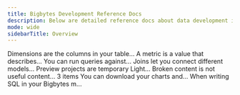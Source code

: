 ```yaml
---
title: Bigbytes Development Reference Docs
description: Below are detailed reference docs about data development in Bigbytes. That includes the YAML in Bigbytes Semantic Layer and anywhere you need to use SQL.
mode: wide
sidebarTitle: Overview
---
```


<CardGroup>
  <Card title="Dimensions." href="/references/dimensions"  icon="file-lines" iconType="solid" horizontal>
  Dimensions are the columns in your table...
  </Card>

  <Card title="Metrics" href="/references/metrics" icon="file-lines" iconType="solid" horizontal>
    A metric is a value that describes...
  </Card>

  <Card title="Tables" href="/references/tables" icon="file-lines" iconType="solid" horizontal>
    You can run queries against...
  </Card>

  <Card title="Joins" href="/references/joins" icon="file-lines" iconType="solid" horizontal>
    Joins let you connect different models...
  </Card>

  <Card title="Preview Projects" href="/references/preview-projects" icon="file-lines" iconType="solid" horizontal>
    Preview projects are temporary Light...
  </Card>

  <Card title="Validator" href="/references/validating-your-content" icon="file-lines" iconType="solid" horizontal>
    Broken content is not useful content...
  </Card>

  <Card title="SQL Runner" href="/references/sql-runner" icon="folder" iconType="solid" horizontal>
    3 items
  </Card>

  <Card title="Content as Code" href="/references/content-as-code" icon="file-lines" iconType="solid" horizontal>
    You can download your charts and...
  </Card>

  <Card title="SQL Variables" href="/references/sql-variables" icon="file-lines" iconType="solid" horizontal>
    When writing SQL in your Bigbytes m...
  </Card>
</CardGroup>
